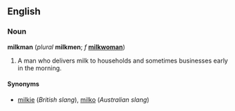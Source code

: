 ==English==
===Noun===
'''milkman''' (''plural'' '''milkmen'''; ''f'' '''[[milkwoman]]''')

#A man who delivers milk to households and sometimes businesses early in the morning.

====Synonyms====
*[[milkie]] (''British slang''), [[milko]] (''Australian slang'')